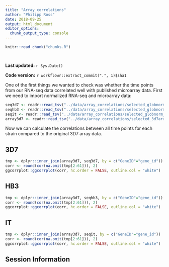 ```yaml
---
title: "Array correlations"
author: "Philipp Ross"
date: 2018-09-25
output: html_document
editor_options: 
  chunk_output_type: console
---
```


```r
knitr::read_chunk("chunks.R")
```

```r
```

```r
```

**Last updated:** `r Sys.Date()`

**Code version:** `r workflowr::extract_commit(".", 1)$sha1`

One of the first things we wanted to check was whether the time points from our RNA-seq data correlated well with published microarray data. First we need to import normalized RNA-seq and microarray data:

```r
seq3d7 <- readr::read_tsv("../data/array_correlations/selected_globnorm_3d7_rpkms.txt")
seqhb3 <- readr::read_tsv("../data/array_correlations/selected_globnorm_hb3_rpkms.txt") 
seqit <- readr::read_tsv("../data/array_correlations/selected_globnorm_it_rpkms.txt") 
array3d7 <- readr::read_tsv("../data/array_correlations/selected_3d7array_foldchanges_v3_geneids.txt")
```

Now we can calculate the correlations between all time points for each strain compared to the original 3D7 array data.

## 3D7

```r
tmp <- dplyr::inner_join(array3d7, seq3d7, by = c("GeneID"="gene_id"))
corr <- round(cor(na.omit(tmp[2:61])), 2)
ggcorrplot::ggcorrplot(corr, hc.order = FALSE, outline.col = "white")
```

## HB3

```r
tmp <- dplyr::inner_join(array3d7, seqhb3, by = c("GeneID"="gene_id"))
corr <- round(cor(na.omit(tmp[2:61])), 2)
ggcorrplot::ggcorrplot(corr, hc.order = FALSE, outline.col = "white")
```

## IT

```r
tmp <- dplyr::inner_join(array3d7, seqit, by = c("GeneID"="gene_id"))
corr <- round(cor(na.omit(tmp[2:61])), 2)
ggcorrplot::ggcorrplot(corr, hc.order = FALSE, outline.col = "white")
```

## Session Information

```r
```
